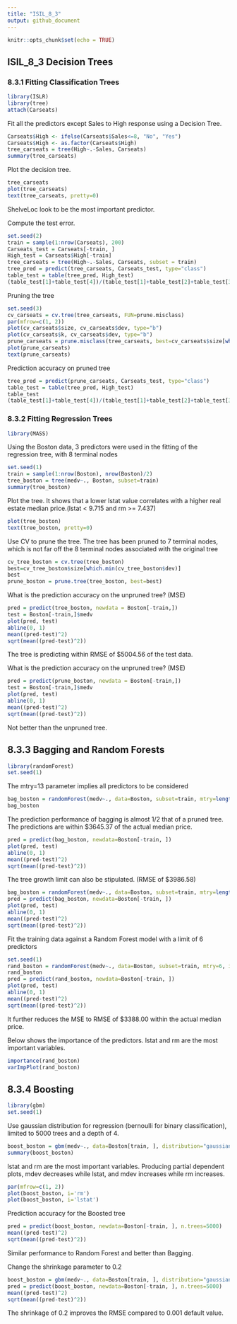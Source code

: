 ```yaml
---
title: "ISIL_8_3"
output: github_document
---
```

  
  ```r
knitr::opts_chunk$set(echo = TRUE)
```

## ISIL_8_3 Decision Trees

### 8.3.1 Fitting Classification Trees

```r
library(ISLR)
library(tree)
attach(Carseats)
```

Fit all the predictors except Sales to High response using a Decision Tree.
```r

Carseats$High <- ifelse(Carseats$Sales<=8, "No", "Yes")
Carseats$High <- as.factor(Carseats$High)
tree_carseats = tree(High~.-Sales, Carseats)
summary(tree_carseats)
```

Plot the decision tree.
```r
tree_carseats
plot(tree_carseats)
text(tree_carseats, pretty=0)
```
ShelveLoc look to be the most important predictor.

Compute the test error.
```r
set.seed(2)
train = sample(1:nrow(Carseats), 200)
Carseats_test = Carseats[-train, ]
High_test = Carseats$High[-train]
tree_carseats = tree(High~.-Sales, Carseats, subset = train)
tree_pred = predict(tree_carseats, Carseats_test, type="class")
table_test = table(tree_pred, High_test)
(table_test[1]+table_test[4])/(table_test[1]+table_test[2]+table_test[3]+table_test[4])
```

Pruning the tree
```r
set.seed(3)
cv_carseats = cv.tree(tree_carseats, FUN=prune.misclass)
par(mfrow=c(1, 2))
plot(cv_carseats$size, cv_carseats$dev, type="b")
plot(cv_carseats$k, cv_carseats$dev, type="b")
prune_carseats = prune.misclass(tree_carseats, best=cv_carseats$size[which.min(cv_carseats$dev)])
plot(prune_carseats)
text(prune_carseats)
```

Prediction accuracy on pruned tree
```r
tree_pred = predict(prune_carseats, Carseats_test, type="class")
table_test = table(tree_pred, High_test)
table_test
(table_test[1]+table_test[4])/(table_test[1]+table_test[2]+table_test[3]+table_test[4])
```

### 8.3.2 Fitting Regression Trees
```r
library(MASS)
```

Using the Boston data, 3 predictors were used in the fitting of the regression tree, with 8 terminal nodes
```r
set.seed(1)
train = sample(1:nrow(Boston), nrow(Boston)/2)
tree_boston = tree(medv~., Boston, subset=train)
summary(tree_boston)
```

Plot the tree. It shows that a lower lstat value correlates with a higher real estate median price.(lstat < 9.715 and rm >= 7.437)
```r
plot(tree_boston)
text(tree_boston, pretty=0)
```

Use CV to prune the tree. The tree has been pruned to 7 terminal nodes, which is not far off the 8 terminal nodes associated with the original tree
```r
cv_tree_boston = cv.tree(tree_boston)
best=cv_tree_boston$size[which.min(cv_tree_boston$dev)]
best
prune_boston = prune.tree(tree_boston, best=best)
```

What is the prediction accuracy on the unpruned tree? (MSE)
```r
pred = predict(tree_boston, newdata = Boston[-train,])
test = Boston[-train,]$medv
plot(pred, test)
abline(0, 1)
mean((pred-test)^2)
sqrt(mean((pred-test)^2))
```
The tree is predicting within RMSE of $5004.56 of the test data.

What is the prediction accuracy on the unpruned tree? (MSE)
```r
pred = predict(prune_boston, newdata = Boston[-train,])
test = Boston[-train,]$medv
plot(pred, test)
abline(0, 1)
mean((pred-test)^2)
sqrt(mean((pred-test)^2))
```
Not better than the unpruned tree.

## 8.3.3 Bagging and Random Forests

```r
library(randomForest)
set.seed(1)
```

The mtry=13 parameter implies all predictors to be considered
```r
bag_boston = randomForest(medv~., data=Boston, subset=train, mtry=length(colnames(Boston))-1, importance=TRUE)
bag_boston
```

The prediction performance of bagging is almost 1/2 that of a pruned tree. The predictions are within $3645.37 of the actual median price.
```r
pred = predict(bag_boston, newdata=Boston[-train, ])
plot(pred, test)
abline(0, 1)
mean((pred-test)^2)
sqrt(mean((pred-test)^2))
```

The tree growth limit can also be stipulated. (RMSE of $3986.58)
```r
bag_boston = randomForest(medv~., data=Boston, subset=train, mtry=length(colnames(Boston))-1, ntree=25)
pred = predict(bag_boston, newdata=Boston[-train, ])
plot(pred, test)
abline(0, 1)
mean((pred-test)^2)
sqrt(mean((pred-test)^2))
```

Fit the training data against a Random Forest model with a limit of 6 predictors
```r
set.seed(1)
rand_boston = randomForest(medv~., data=Boston, subset=train, mtry=6, importance=TRUE)
rand_boston
pred = predict(rand_boston, newdata=Boston[-train, ])
plot(pred, test)
abline(0, 1)
mean((pred-test)^2)
sqrt(mean((pred-test)^2))
```
It further reduces the MSE to RMSE of $3388.00 within the actual median price.

Below shows the importance of the predictors. lstat and rm are the most important variables.
```r
importance(rand_boston)
varImpPlot(rand_boston)
```

## 8.3.4 Boosting

```r
library(gbm)
set.seed(1)
```

Use gaussian distribution for regression (bernoulli for binary classification), limited to 5000 trees and a depth of 4.
```r
boost_boston = gbm(medv~., data=Boston[train, ], distribution="gaussian", n.trees=5000, interaction.depth=4)
summary(boost_boston)
```
lstat and rm are the most important variables. Producing partial dependent plots, mdev decreases while lstat, and mdev increases while rm increases.

```r
par(mfrow=c(1, 2))
plot(boost_boston, i='rm')
plot(boost_boston, i='lstat')
```

Prediction accuracy for the Boosted tree
```r
pred = predict(boost_boston, newdata=Boston[-train, ], n.trees=5000)
mean((pred-test)^2)
sqrt(mean((pred-test)^2))
```
Similar performance to Random Forest and better than Bagging.

Change the shrinkage parameter to 0.2
```r
boost_boston = gbm(medv~., data=Boston[train, ], distribution="gaussian", n.trees=5000, interaction.depth=4, shrinkage=0.2)
pred = predict(boost_boston, newdata=Boston[-train, ], n.trees=5000)
mean((pred-test)^2)
sqrt(mean((pred-test)^2))
```
The shrinkage of 0.2 improves the RMSE compared to 0.001 default value.